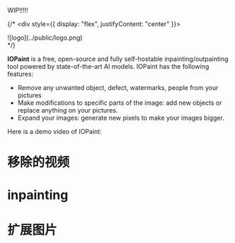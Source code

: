 
WIP!!!!!

{/* <div style={{ display: "flex", justifyContent: "center" }}>
  <div style={{ width: 256 }}>![logo](../public/logo.png)</div>
</div> */}

**IOPaint** is a free, open-source and fully self-hostable inpainting/outpainting tool powered by state-of-the-art AI models.
IOPaint has the following features:
- Remove any unwanted object, defect, watermarks, people from your pictures
- Make modifications to specific parts of the image: add new objects or replace anything on your pictures.
- Expand your images: generate new pixels to make your images bigger.

Here is a demo video of IOPaint:

# 移除的视频
<YouTube youTubeId="BDV8uFVa1oI" />

# inpainting

# 扩展图片
